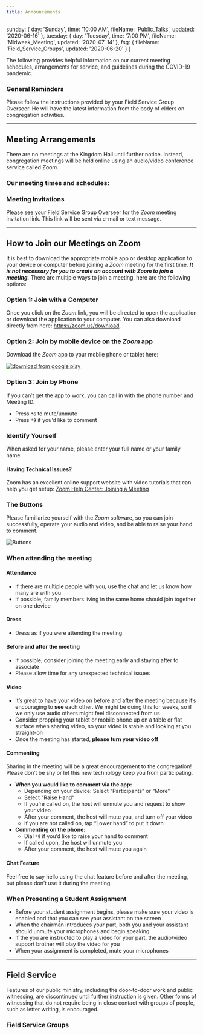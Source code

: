 ```yaml
---
title: Announcements
---
```


  sunday: {
    day: 'Sunday',
    time: '10:00 AM',
    fileName: 'Public_Talks',
    updated: '2020-06-16'
  },
  tuesday: {
    day: 'Tuesday',
    time: '7:00 PM',
    fileName: 'Midweek_Meeting',
    updated: '2020-07-14'
  },
  fsg: {
    fileName: 'Field_Service_Groups',
    updated: '2020-06-20'
  }
}

The following provides helpful information on our current meeting schedules, arrangements for service, and guidelines during the COVID-19 pandemic.

### General Reminders

Please follow the instructions provided by your Field Service Group Overseer. He will have the latest information from the body of elders on congregation activities.

------

## Meeting Arrangements

There are no meetings at the Kingdom Hall until further notice. Instead, congregation meetings will be held online using an audio/video conference service called *Zoom*.


<div className="p-4 bg-gray-200 rounded sm:-mx-8">
  <h3 className="text-center font-semibold text-lg my-2">
    Our meeting times and schedules:
  </h3>
  <div className="items-center mt-2 md:flex md:justify-center">
    <ZoomMeeting
      day={data.sunday.day}
      time={data.sunday.time}
      fileName={`${data.sunday.day}-${data.sunday.fileName}`}
      updated={data.sunday.updated}
    />
    <ZoomMeeting
      day={data.tuesday.day}
      time={data.tuesday.time}
      fileName={`${data.tuesday.day}-${data.tuesday.fileName}`}
      updated={data.tuesday.updated}
    />
  </div>
</div>

### Meeting Invitations

Please see your Field Service Group Overseer for the *Zoom* meeting invitation link. This link will be sent via e-mail or text message.

------

## How to Join our Meetings on Zoom

It is best to download the appropriate mobile app or desktop application to your device or computer before joining a *Zoom* meeting for the first time. ***It is not necessary for you to create an account with Zoom to join a meeting.*** There are multiple ways to join a meeting, here are the following options:

### Option 1: Join with a Computer

Once you click on the *Zoom* link, you will be directed to open the application or download the application to your computer. You can also download directly from here: https://zoom.us/download.

### Option 2: Join by mobile device on the *Zoom* app

Download the *Zoom* app to your mobile phone or tablet here:

<div className="sm:flex">
  <a
    href="https://apps.apple.com/us/app/zoom-cloud-meetings/id546505307?mt=8"
    className="block m-2"
    target="_blank"
    rel="noopener noreferrer"
    style={{
      display: 'inline-block',
      overflow: 'hidden',
      background: 'url(https://linkmaker.itunes.apple.com/en-us/badge-lrg.svg?releaseDate=2012-08-15&kind=iossoftware&bubble=apple_music) no-repeat',
      width: '135px',
      height: '40px',
    }}
  ></a>
  <a
    href="https://play.google.com/store/apps/details?id=us.zoom.videomeetings&hl=en_US"
    className="block m-2"
    target="_blank"
    rel="noopener noreferrer"
    style={{ width: '135px' }}
  >
    <img src={googlebadge} alt="download from google play" />
  </a>
</div>

### Option 3: Join by Phone

If you can’t get the app to work, you can call in with the phone number and Meeting ID.

- Press `*6` to mute/unmute
- Press `*9` if you’d like to comment

### Identify Yourself

When asked for your name, please enter your full name or your family name.

<div className="p-8 border-2 border-orange-300 bg-orange-100 rounded sm:-mx-8">
  <div>
    <h4 className="-mt-2">
      Having Technical Issues?
    </h4>
    <p>
      Zoom has an excellent online support website with video tutorials that can help you get setup: <a href="https://support.zoom.us/hc/en-us/articles/201362193-Joining-a-Meeting">Zoom Help Center: Joining a Meeting</a>
    </p>
  </div>
</div>

### The Buttons

Please familiarize yourself with the *Zoom* software, so you can join successfully, operate your audio and video, and be able to raise your hand to comment.

<img src={zoombuttons} alt="Buttons" />

### When attending the meeting

#### Attendance

- If there are multiple people with you, use the chat and let us know how many are with you
- If possible, family members living in the same home should join together on one device

#### Dress

- Dress as if you were attending the meeting

#### Before and after the meeting

- If possible, consider joining the meeting early and staying after to associate
- Please allow time for any unexpected technical issues

#### Video

- It’s great to have your video on before and after the meeting because it’s encouraging to **see** each other. We might be doing this for weeks, so if we only use audio others might feel disconnected from us
- Consider propping your tablet or mobile phone up on a table or flat surface when sharing video, so your video is stable and looking at you straight-on
- Once the meeting has started, **please turn your video off**

#### Commenting

Sharing in the meeting will be a great encouragement to the congregation! Please don’t be shy or let this new technology keep you from participating.

- **When you would like to comment via the app:**
  - Depending on your device: Select “Participants” or “More”
  - Select “Raise Hand”
  - If you’re called on, the host will unmute you and request to show your video
  - After your comment, the host will mute you, and turn off your video
  - If you are not called on, tap “Lower hand” to put it down
- **Commenting on the phone:**
  - Dial `*9` if you’d like to raise your hand to comment
  - If called upon, the host will unmute you
  - After your comment, the host will mute you again

#### Chat Feature

Feel free to say hello using the chat feature before and after the meeting, but please don’t use it during the meeting.

### When Presenting a Student Assignment

- Before your student assignment begins, please make sure your video is enabled and that you can see your assistant on the screen
- When the chairman introduces your part, both you and your assistant should unmute your microphones and begin speaking
- If the you are instructed to play a video for your part, the audio/video support brother will play the video for you
- When your assignment is completed, mute your microphones

----------

## Field Service

Features of our public ministry, including the door-to-door work and public witnessing, are discontinued until further instruction is given. Other forms of witnessing that do not require being in close contact with groups of people, such as letter writing, is encouraged.

###  Field Service Groups

<div className="flex mt-4">
  <DownloadButton
    text="Download Group List"
    link={`https://static.martylouis.com/emcoast/${data.fsg.updated}--${data.fsg.fileName}.pdf`}
    updated={data.fsg.updated}
  />
</div>
